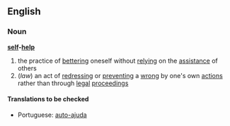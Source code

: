 ==English==
===Noun===
'''[[self]]-[[help]]'''
{{wikipedia}}
# the practice of [[bettering]] oneself without [[relying]] on the [[assistance]] of others
#(''law'') an act of [[redressing]] or [[preventing]] a [[wrong]] by one's own [[action]]s rather than through [[legal]] [[proceedings]]

====Translations to be checked====
*Portuguese: [[auto-ajuda]]